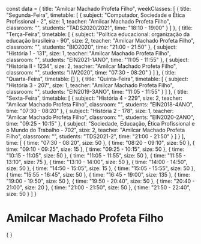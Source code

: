 const data = {
  title: "Amilcar Machado Profeta Filho",
  weekClasses: [
    {
      title: "Segunda-Feira",
      timetable: [
        {
          subject: "Computador, Sociedade e Ética Profissional - 2",
          size: 1,
          teacher: "Amilcar Machado Profeta Filho",
          classroom: "",
          students: "TADS2020/2021",
          time: "18:10 - 19:00"
        }
      ]
    },
    {
      title: "Terça-Feira",
      timetable: [
        {
          subject: "Política educacional: organização da educação brasileira - 90",
          size: 2,
          teacher: "Amilcar Machado Profeta Filho",
          classroom: "",
          students: "BIO2020",
          time: "21:00 - 21:50"
        },
        {
          subject: "História 1 - 131",
          size: 1,
          teacher: "Amilcar Machado Profeta Filho",
          classroom: "",
          students: "EIN2021-1ANO",
          time: "11:05 - 11:55"
        },
        {
          subject: "História II - 1234",
          size: 2,
          teacher: "Amilcar Machado Profeta Filho",
          classroom: "",
          students: "IIW2020",
          time: "07:30 - 08:20"
        }
      ]
    },
    {
      title: "Quarta-Feira",
      timetable: []
    },
    {
      title: "Quinta-Feira",
      timetable: [
        {
          subject: "História 3 - 207",
          size: 1,
          teacher: "Amilcar Machado Profeta Filho",
          classroom: "",
          students: "EIN2019-3ANO",
          time: "11:05 - 11:55"
        }
      ]
    },
    {
      title: "Sexta-Feira",
      timetable: [
        {
          subject: "História 4 - 229",
          size: 2,
          teacher: "Amilcar Machado Profeta Filho",
          classroom: "",
          students: "EIN2018-4ANO",
          time: "07:30 - 08:20"
        },
        {
          subject: "História 2 - 178",
          size: 1,
          teacher: "Amilcar Machado Profeta Filho",
          classroom: "",
          students: "EIN2020-2ANO",
          time: "09:25 - 10:15"
        },
        {
          subject: "Sociedade, Educação, Ética Profissional e o Mundo do Trabalho - 702",
          size: 2,
          teacher: "Amilcar Machado Profeta Filho",
          classroom: "",
          students: "TDS2021-2",
          time: "21:00 - 21:50"
        }
      ]
    }
  ],
  time: [
    {
      time: "07:30 - 08:20",
      size: 50
    },
    {
      time: "08:20 - 09:10",
      size: 50
    },
    {
      time: "09:10 - 09:25",
      size: 15
    },
    {
      time: "09:25 - 10:15",
      size: 50
    },
    {
      time: "10:15 - 11:05",
      size: 50
    },
    {
      time: "11:05 - 11:55",
      size: 50
    },
    {
      time: "11:55 - 13:10",
      size: 75
    },
    {
      time: "13:10 - 14:00",
      size: 50
    },
    {
      time: "14:00 - 14:50",
      size: 50
    },
    {
      time: "14:50 - 15:05",
      size: 15
    },
    {
      time: "15:05 - 15:55",
      size: 50
    },
    {
      time: "15:55 - 16:45",
      size: 50
    },
    {
      time: "16:45 - 19:00",
      size: 135
    },
    {
      time: "19:00 - 19:50",
      size: 50
    },
    {
      time: "19:50 - 20:40",
      size: 50
    },
    {
      time: "20:40 - 21:00",
      size: 20
    },
    {
      time: "21:00 - 21:50",
      size: 50
    },
    {
      time: "21:50 - 22:40",
      size: 50
    }
  ]
}

# Amilcar Machado Profeta Filho

<div>
    {
        <Grid
            title={data.title} 
            weekClasses={data.weekClasses} 
            time={data.time}
        />
    }
</div>
